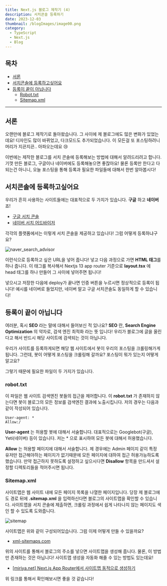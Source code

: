 ```yaml
---
title: Next.js 블로그 제작기 (4)
description: 서치콘솔 등록하기
date: 2023-12-03
thumbnail: /blogImages/image00.png
category:
  - TypeScript
  - Next.js
  - Blog
---
```


## 목차

- [서론](#서론)
- [서치콘솔에 등록하고싶어요](#서치콘솔에-등록하고싶어요)
- [등록이 끝이 아닙니다](#등록이-끝이-아닙니다)
  - [Robot.txt](#robottxt)
  - [Sitemap.xml](#sitemapxml)

---

## 서론

오랜만에 블로그 제작기로 돌아왔습니다. 그 사이에 제 블로그에도 많은 변화가 있었는데요! 디자인도 많이 바뀌었고, 다크모드도 추가되었습니다.
이 모든걸 또 포스팅하려니 머리가 지끈지끈.. 아파오는데요 😢

이번에는 제작한 블로그를 서치 콘솔에 등록해보는 방법에 대해서 알려드리려고 합니다. 기껏 만든 블로그, 구글이나 네이버에도 등록해놓으면 좋잖아요!
물론 등록만 한다고 다 되는건 아니니, 오늘 포스팅을 통해 등록과 필요한 파일들에 대해서 한번 알아봅시다!

## 서치콘솔에 등록하고싶어요

우리가 흔히 사용하는 사이트들에는 대표적으로 두 가지가 있습니다. **구글** 하고 **네이버** 죠!

- [구글 서치 콘솔](https://search.google.com/search-console?hl=ko)
- [네이버 서치 어드바이저](https://searchadvisor.naver.com/)

각각의 플랫폼에서는 이렇게 서치 콘솔을 제공하고 있습니다! 그럼 어떻게 등록하냐구요?

![naver_search_advisor](</blogImages/2023_12_03/2023_12_03_(1).png>)

이런식으로 등록하고 싶은 URL을 넣어 줍니다! 넣고 다음 과정으로 가면 **HTML 태그**를 하나 줍니다.
이 태그를 복사해서 Nextjs 13 app router 기준으로 **layout.tsx** 에 head 태그를 하나 만들어 그 사이에 넣어주면 됩니다!

넣으시고 저장한 다음에 deploy가 끝나면 인증 버튼을 누르시면 정상적으로 등록이 됩니다!
예시를 네이버로 들었지만, 네이버 말고 구글 서치콘솔도 동일하게 할 수 있습니다!

## 등록이 끝이 아닙니다

여러분, 혹시 **SEO** 라는 말에 대해서 들어보신 적 있나요? **SEO** 란, **Search Engine Optimization** 의 약자로, 검색 엔진 최적화 라는 뜻 입니다!
우리가 블로그에 글을 올린다고 해서 반드시 해당 사이트에 검색되는 것이 아닙니다.

우리가 사이트를 등록하게되면 해당 웹 사이트에서 봇이 우리의 포스팅을 크롤링해가게 됩니다.
그런데, 봇이 어떻게 포스팅을 크롤링해 갈까요? 포스팅이 뭐가 있는지 어떻게 알고요?

그렇기 때문에 필요한 파일이 두 가지가 있습니다.

### robot.txt

이 파일은 웹 사이트 검색엔진 봇들의 접근을 제어합니다. 이 **robot.txt** 가 존재하지 않는다면 봇이 블로그의 모든 정보를 검색엔진 결과에 노출시킵니다.
저의 경우는 다음과 같이 작성되어 있습니다.

```text
User-agent: *
Allow:/
```

**User-agent** 는 허용할 봇에 대해서 서술합니다. 대표적으로는 Googlebot(구글), Yeti(네이버) 등이 있습니다.
저는 \* 으로 표시하여 모든 봇에 대해서 허용했습니다.

**Allow** 는 허용할 페이지에 대해서 서술합니다. 제 경우에는 Admin 페이지 같이 특정 유저만 접근해야하는 페이지가 없기때문에 모든 페이지에 대하여 접근 허용가능하도록 했습니다.
만약 접근하지 못하도록 설정하고 싶으시다면 **Disallow** 항목을 만드셔서 설정할 디렉토리들을 적어주시면 됩니다.

### Sitemap.xml

사이트맵은 웹 사이트 내에 모든 페이지 목록을 나열한 페이지입니다. 당장 제 블로그에도 경로 뒤에 **.sitemap.xml** 을 입력하신다면 블로그의 사이트맵을 확인할 수 있습니다.
사이트맵을 서치 콘솔에 제출하면, 크롤링 과정에서 쉽게 나타나지 않는 페이지도 색인 할 수 있도록 도와줍니다.

![sitemap](</blogImages/2023_12_03/2023_12_03_(2).png>)

사이트맵은 위와 같이 구성되어있습니다. 그럼 이제 어떻게 만들 수 있을까요?

- [xml-sitemaps.com](https://www.xml-sitemaps.com/)

위의 사이트를 통해서 블로그의 주소를 넣으면 사이트맵을 생성해 줍니다.
물론, 이 방법만 존재하는 것은 아닙니다! 사이트맵 생성을 자동화 해줄 수 있는 방법도 있는데요!

- [[miriya.net] Next.js App Router에서 사이트맵 동적으로 생성하기](https://miriya.net/blog/5eqEkoFp5Sklt2LU5Tgz)

위 링크를 통해서 확인해보시면 좋을 것 같습니다!
